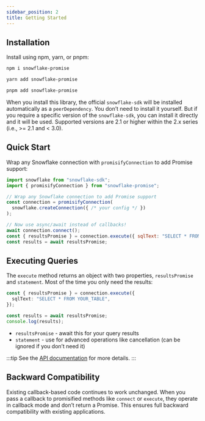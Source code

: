 ```yaml
---
sidebar_position: 2
title: Getting Started
---
```



## Installation

Install using npm, yarn, or pnpm:

<Tabs>
    <TabItem value="npm" label="npm">

```bash
npm i snowflake-promise
```

</TabItem>
    <TabItem value="yarn" label="yarn">

```bash
yarn add snowflake-promise
```

</TabItem>
    <TabItem value="pnpm" label="pnpm">

```bash
pnpm add snowflake-promise
```

</TabItem>
</Tabs>

When you install this library, the official `snowflake-sdk` will be installed automatically as a `peerDependency`. You don’t need to install it yourself. But if you require a specific version of the `snowflake-sdk`, you can install it directly and it will be used. Supported versions are 2.1 or higher within the 2.x series (i.e., >= 2.1 and < 3.0).

## Quick Start

Wrap any Snowflake connection with `promisifyConnection` to add Promise support:

```javascript
import snowflake from "snowflake-sdk";
import { promisifyConnection } from "snowflake-promise";

// Wrap any Snowflake connection to add Promise support
const connection = promisifyConnection(
  snowflake.createConnection({ /* your config */ })
);

// Now use async/await instead of callbacks!
await connection.connect();
const { resultsPromise } = connection.execute({ sqlText: "SELECT * FROM users" });
const results = await resultsPromise;
```

## Executing Queries

The `execute` method returns an object with two properties, `resultsPromise` and `statement`. Most of the time you only need the results:

```typescript
const { resultsPromise } = connection.execute({
  sqlText: "SELECT * FROM YOUR_TABLE",
});

const results = await resultsPromise;
console.log(results);
```

- `resultsPromise` - await this for your query results
- `statement` - use for advanced operations like cancellation (can be ignored if you don’t need it)

:::tip
See the [API documentation](../api-reference/#execute) for more details.
:::

## Backward Compatibility

Existing callback-based code continues to work unchanged. When you pass a callback to promisified methods like `connect` or `execute`, they operate in callback mode and don’t return a Promise. This ensures full backward compatibility with existing applications.
